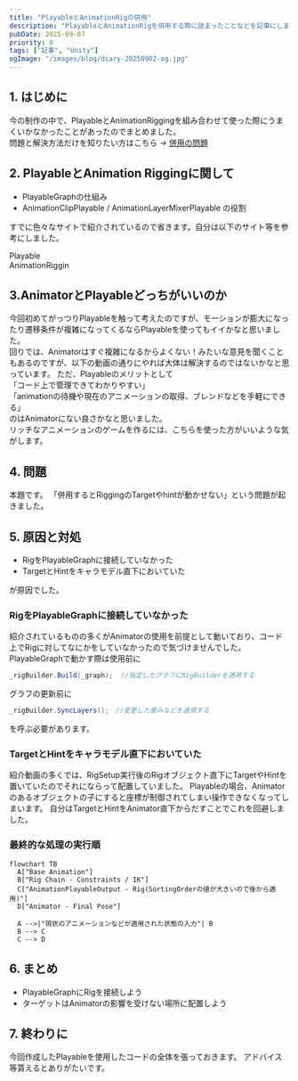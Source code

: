 ```yaml
---
title: "PlayableとAnimationRigの併用"
description: "PlayableとAnimationRigを併用する際に詰まったことなどを記事にしました。"
pubDate: 2025-09-07
priority: 0
tags: ["記事", "Unity"]
ogImage: "/images/blog/diary-20250902-og.jpg"
---
```



## 1. はじめに
今の制作の中で、PlayableとAnimationRiggingを組み合わせて使った際にうまくいかなかったことがあったのでまとめました。  
問題と解決方法だけを知りたい方はこちら → [併用の問題](#problem)



## 2. PlayableとAnimation Riggingに関して
- PlayableGraphの仕組み
- AnimationClipPlayable / AnimationLayerMixerPlayable の役割

すでに色々なサイトで紹介されているので省きます。自分は以下のサイト等を参考にしました。

Playable  
<LinkCard url="https://docs.unity3d.com/ja/2022.3/Manual/Playables.html" />
<LinkCard url="https://zenn.dev/allways/articles/5b9ef33032d5fa" />
<LinkCard url="https://shibuya24.info/entry/unity-playable-start" />
AnimationRiggin  
<LinkCard url="https://www.youtube.com/watch?v=pml41GD8Ub4" />

## 3.AnimatorとPlayableどっちがいいのか
今回初めてがっつりPlayableを触って考えたのですが、モーションが膨大になったり遷移条件が複雑になってくるならPlayableを使ってもイイかなと思いました。  
回りでは、Animatorはすぐ複雑になるからよくない！みたいな意見を聞くこともあるのですが、以下の動画の通りにやれば大体は解決するのではないかなと思っています。
<LinkCard url="https://www.youtube.com/watch?v=eEm0TmfCGFU" />
ただ、Playableのメリットとして  
「コード上で管理できてわかりやすい」  
「animationの待機や現在のアニメーションの取得、ブレンドなどを手軽にできる」  
のはAnimatorにない良さかなと思いました。  
リッチなアニメーションのゲームを作るには、こちらを使った方がいいような気がします。

<a id="problem"></a>
## 4. 問題
本題です。
「併用するとRiggingのTargetやhintが動かせない」という問題が起きました。

## 5. 原因と対処
- RigをPlayableGraphに接続していなかった
- TargetとHintをキャラモデル直下においていた  

が原因でした。

### RigをPlayableGraphに接続していなかった
紹介されているものの多くがAnimatorの使用を前提として動いており、コード上でRigに対してなにかをしていなかったので気づけませんでした。  
PlayableGraphで動かす際は使用前に  
 
```c#
_rigBuilder.Build(_graph);  //指定したグラフにRigBuilderを適用する
```

グラフの更新前に
```c#
_rigBuilder.SyncLayers();　//変更した重みなどを適用する
```
を呼ぶ必要があります。

### TargetとHintをキャラモデル直下においていた
紹介動画の多くでは、RigSetup実行後のRigオブジェクト直下にTargetやHintを置いていたのでそれにならって配置していました。
Playableの場合、Animatorのあるオブジェクトの子にすると座標が制御されてしまい操作できなくなってしまいます。
自分はTargetとHintをAnimator直下からだすことでこれを回避しました。

### 最終的な処理の実行順

```mermaid
flowchart TB
  A["Base Animation"]
  B["Rig Chain - Constraints / IK"]
  C["AnimationPlayableOutput - Rig(SortingOrderの値が大きいので後から適用)"]
  D["Animator - Final Pose"]

  A -->|"現状のアニメーションなどが適用された状態の入力"| B
  B --> C
  C --> D
```


## 6. まとめ
- PlayableGraphにRigを接続しよう
- ターゲットはAnimatorの影響を受けない場所に配置しよう

## 7. 終わりに
今回作成したPlayableを使用したコードの全体を張っておきます。
アドバイス等貰えるとありがたいです。
<LinkCard url="https://gist.github.com/TsuyoshiUsugi/4d46362c72e0b4bfb2fda8ae7444d2df" />
